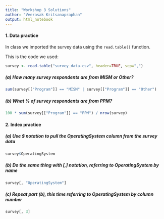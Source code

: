 ```yaml
---
title: "Workshop 3 Solutions"
author: "Veerasak Kritsanapraphan"
output: html_notebook
---
```


#### 1. Data practice

In class we imported the survey data using the `read.table()` function. 

This is the code we used:

```r
survey <- read.table("survey_data.csv", header=TRUE, sep=",") 
```

##### (a) How many survey respondents are from MISM or Other?

```r
sum(survey[["Program"]] == "MISM" | survey[["Program"]] == "Other")
```

##### (b) What % of survey respondents are from PPM?

```r
100 * sum(survey[["Program"]] == "PPM") / nrow(survey)
```

#### 2. Index practice

##### (a) Use $ notation to pull the OperatingSystem column from the survey data

```r
survey$OperatingSystem
```

##### (b) Do the same thing with [,] notation, referring to OperatingSystem by name

```r
survey[, "OperatingSystem"]
```

##### (c) Repeat part (b), this time referring to OperatingSystem by column number

```r
survey[, 3]
```


